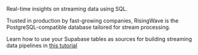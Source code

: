 Real-time insights on streaming data using SQL.

Trusted in production by fast-growing companies, RisingWave is the PostgreSQL-compatible database tailored for stream processing.

Learn how to use your Supabase tables as sources for building streaming data pipelines in [this tutorial](https://risingwave.com/blog/unleash-the-true-power-of-supabase-realtime-with-risingwave/)